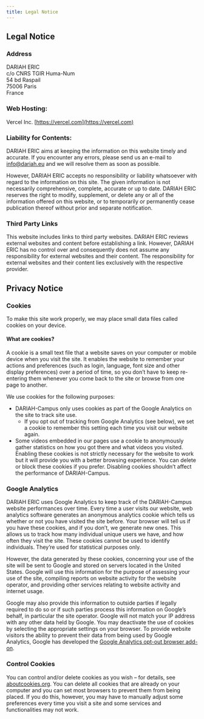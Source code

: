 ```yaml
---
title: Legal Notice
---
```


## Legal Notice

### Address

DARIAH ERIC \
c/o CNRS TGIR Huma-Num \
54 bd Raspail \
75006 Paris \
France


### Web Hosting:
Vercel Inc. [https://vercel.com](https://vercel.com)

### Liability for Contents:
DARIAH ERIC aims at keeping the information on this website timely and accurate. If you encounter any errors, please send us an e-mail to [info@dariah.eu](info@dariah.eu) and we will resolve them as soon as possible.

However, DARIAH ERIC accepts no responsibility or liability whatsoever with regard to the information on this site. The given information is not necessarily comprehensive, complete, accurate or up to date. DARIAH ERIC reserves the right to modify, supplement, or delete any or all of the information offered on this website, or to temporarily or permanently cease publication thereof without prior and separate notification.

### Third Party Links
This website includes links to third party websites. DARIAH ERIC reviews external websites and content before establishing a link. However, DARIAH ERIC has no control over and consequently does not assume any responsibility for external websites and their content. The responsibility for external websites and their content lies exclusively with the respective provider.

## Privacy Notice

### Cookies
To make this site work properly, we may place small data files called cookies on your device.

#### What are cookies?
A cookie is a small text file that a website saves on your computer or mobile device when you visit the site. It enables the website to remember your actions and preferences (such as login, language, font size and other display preferences) over a period of time, so you don’t have to keep re-entering them whenever you come back to the site or browse from one page to another.

We use cookies for the following purposes:
 - DARIAH-Campus only uses cookies as part of the Google Analytics on the site to track site use.
   - If you opt out of tracking from Google Analytics (see below), we set a cookie to remember this setting each time you visit our website again.
 - Some videos embedded in our pages use a cookie to anonymously gather statistics on how you got there and what videos you visited. Enabling these cookies is not strictly necessary for the website to work but it will provide you with a better browsing experience.
You can delete or block these cookies if you prefer.  Disabling cookies shouldn’t affect the performance of DARIAH-Campus.


### Google Analytics
DARIAH ERIC uses Google Analytics to keep track of the DARIAH-Campus website performances over time. Every time a user visits our website, web analytics software generates an anonymous analytics cookie which tells us whether or not you have visited the site before. Your browser will tell us if you have these cookies, and if you don’t, we generate new ones. This allows us to track how many individual unique users we have, and how often they visit the site. These cookies cannot be used to identify individuals. They’re used for statistical purposes only.

However, the data generated by these cookies, concerning your use of the site will be sent to Google and stored on servers located in the United States. Google will use this information for the purpose of assessing your use of the site, compiling reports on website activity for the website operator, and providing other services relating to website activity and internet usage.

Google may also provide this information to outside parties if legally required to do so or if such parties process this information on Google’s behalf, in particular the site operator. Google will not match your IP address with any other data held by Google. You may deactivate the use of cookies by selecting the appropriate settings on your browser.
To provide website visitors the ability to prevent their data from being used by Google Analytics, Google has developed the [Google Analytics opt-out browser add-on](https://tools.google.com/dlpage/gaoptout?hl=en).

### Control Cookies
You can control and/or delete cookies as you wish – for details, see [aboutcookies.org](http://aboutcookies.org/). You can delete all cookies that are already on your computer and you can set most browsers to prevent them from being placed. If you do this, however, you may have to manually adjust some preferences every time you visit a site and some services and functionalities may not work.
